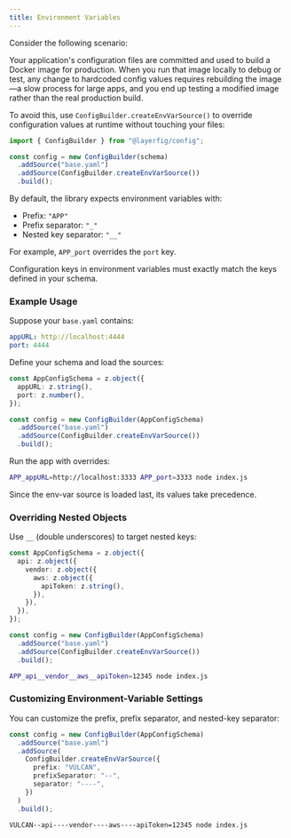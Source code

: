 ```yaml
---
title: Environment Variables
---
```



Consider the following scenario:

Your application's configuration files are committed and used to build a Docker image for production. When you run that image locally to debug or test, any change to hardcoded config values requires rebuilding the image—a slow process for large apps, and you end up testing a modified image rather than the real production build.

To avoid this, use `ConfigBuilder.createEnvVarSource()` to override configuration values at runtime without touching your files:

```ts
import { ConfigBuilder } from "@layerfig/config";

const config = new ConfigBuilder(schema)
  .addSource("base.yaml")
  .addSource(ConfigBuilder.createEnvVarSource())
  .build();
```

By default, the library expects environment variables with:

- Prefix: `"APP"`  
- Prefix separator: `"_"`  
- Nested key separator: `"__"`  

For example, `APP_port` overrides the `port` key.

<Aside title="Important">
Configuration keys in environment variables must exactly match the keys defined in your schema.
</Aside>

### Example Usage

Suppose your `base.yaml` contains:

```yaml
appURL: http://localhost:4444
port: 4444
```

Define your schema and load the sources:

```ts
const AppConfigSchema = z.object({
  appURL: z.string(),
  port: z.number(),
});

const config = new ConfigBuilder(AppConfigSchema)
  .addSource("base.yaml")
  .addSource(ConfigBuilder.createEnvVarSource())
  .build();
```

Run the app with overrides:

```bash
APP_appURL=http://localhost:3333 APP_port=3333 node index.js
```

Since the env-var source is loaded last, its values take precedence.

### Overriding Nested Objects

Use `__` (double underscores) to target nested keys:

```ts
const AppConfigSchema = z.object({
  api: z.object({
    vendor: z.object({
      aws: z.object({
        apiToken: z.string(),
      }),
    }),
  }),
});

const config = new ConfigBuilder(AppConfigSchema)
  .addSource("base.yaml")
  .addSource(ConfigBuilder.createEnvVarSource())
  .build();
```

```bash
APP_api__vendor__aws__apiToken=12345 node index.js
```

### Customizing Environment-Variable Settings

You can customize the prefix, prefix separator, and nested-key separator:

```ts
const config = new ConfigBuilder(AppConfigSchema)
  .addSource("base.yaml")
  .addSource(
    ConfigBuilder.createEnvVarSource({
      prefix: "VULCAN",
      prefixSeparator: "--",
      separator: "----",
    })
  )
  .build();
```

```bash
VULCAN--api----vendor----aws----apiToken=12345 node index.js
```